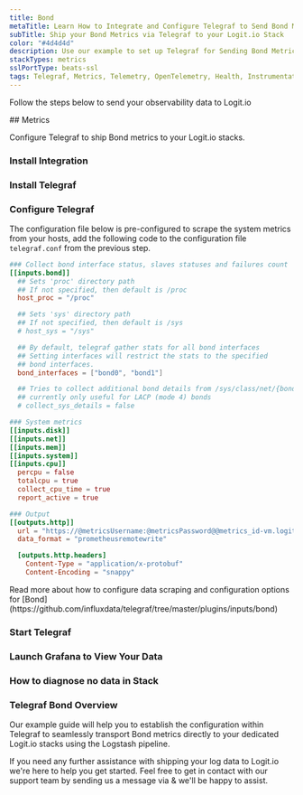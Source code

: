 ```yaml
---
title: Bond
metaTitle: Learn How to Integrate and Configure Telegraf to Send Bond Metrics
subTitle: Ship your Bond Metrics via Telegraf to your Logit.io Stack
color: "#4d4d4d"
description: Use our example to set up Telegraf for Sending Bond Metrics to Your Logit.io Stacks.
stackTypes: metrics
sslPortType: beats-ssl
tags: Telegraf, Metrics, Telemetry, OpenTelemetry, Health, Instrumentation, Bond, Prometheus, Networking, Network Bonding
---
```


Follow the steps below to send your observability data to Logit.io

<Steps>
  ## Metrics

  Configure Telegraf to ship Bond metrics to your Logit.io stacks.
  
  ### Install Integration
  <InstallIntegration/>

  ### Install Telegraf

  <InstallTelegraf />

  ### Configure Telegraf

  The configuration file below is pre-configured to scrape the system metrics from your hosts, add the following code to the configuration file `telegraf.conf` from the previous step.

  ```toml copy filename="telegraf.conf" showLineNumbers /@metricsUsername/ /@metricsPassword/ /@metrics_id/ /@vmAgentPort/
  ### Collect bond interface status, slaves statuses and failures count
  [[inputs.bond]]
    ## Sets 'proc' directory path
    ## If not specified, then default is /proc
    host_proc = "/proc"

    ## Sets 'sys' directory path
    ## If not specified, then default is /sys
    # host_sys = "/sys"

    ## By default, telegraf gather stats for all bond interfaces
    ## Setting interfaces will restrict the stats to the specified
    ## bond interfaces.
    bond_interfaces = ["bond0", "bond1"]

    ## Tries to collect additional bond details from /sys/class/net/{bond}
    ## currently only useful for LACP (mode 4) bonds
    # collect_sys_details = false

  ### System metrics
  [[inputs.disk]]
  [[inputs.net]]
  [[inputs.mem]]
  [[inputs.system]]
  [[inputs.cpu]]
    percpu = false
    totalcpu = true
    collect_cpu_time = true
    report_active = true

  ### Output
  [[outputs.http]]
    url = "https://@metricsUsername:@metricsPassword@@metrics_id-vm.logit.io:@vmAgentPort/api/v1/write"
    data_format = "prometheusremotewrite"

    [outputs.http.headers]
      Content-Type = "application/x-protobuf"
      Content-Encoding = "snappy"
  ```

  <Callout type="info">
    Read more about how to configure data scraping and configuration options for [Bond](https://github.com/influxdata/telegraf/tree/master/plugins/inputs/bond)
  </Callout>

  ### Start Telegraf

  <StartTelegraf />

  ### Launch Grafana to View Your Data

  <LaunchVisualizer type="metrics" />

  ### How to diagnose no data in Stack

  <DiagnoseNoData />

</Steps>

### Telegraf Bond Overview

Our example guide will help you to establish the configuration within Telegraf to seamlessly transport Bond metrics directly to your dedicated 
Logit.io stacks using the Logstash pipeline.

If you need any further assistance with shipping your log data to Logit.io we're here to help you get started. Feel free to get in contact with 
our support team by sending us a message via <IntercomButton text="live chat" /> & we'll be happy to assist.